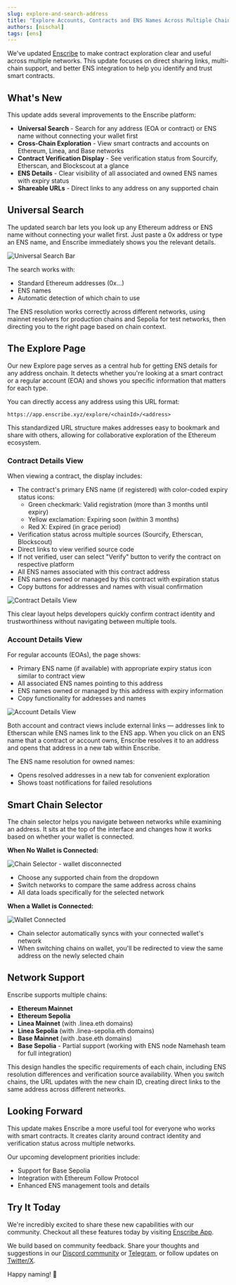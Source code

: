 ```yaml
---
slug: explore-and-search-address
title: "Explore Accounts, Contracts and ENS Names Across Multiple Chains"
authors: [nischal]
tags: [ens]
---
```


We've updated [Enscribe](https://app.enscribe.xyz) to make contract exploration clear and useful across multiple networks. This update focuses on direct sharing links, multi-chain support, and better ENS integration to help you identify and trust smart contracts.

## What's New

This update adds several improvements to the Enscribe platform:

- **Universal Search** - Search for any address (EOA or contract) or ENS name without connecting your wallet first
- **Cross-Chain Exploration** - View smart contracts and accounts on Ethereum, Linea, and Base networks
- **Contract Verification Display** - See verification status from Sourcify, Etherscan, and Blockscout at a glance
- **ENS Details** - Clear visibility of all associated and owned ENS names with expiry status
- **Shareable URLs** - Direct links to any address on any supported chain

## Universal Search

The updated search bar lets you look up any Ethereum address or ENS name without connecting your wallet first. Just paste a 0x address or type an ENS name, and Enscribe immediately shows you the relevant details.

![Universal Search Bar](./searchbar.png)

The search works with:
- Standard Ethereum addresses (0x...)
- ENS names
- Automatic detection of which chain to use

The ENS resolution works correctly across different networks, using mainnet resolvers for production chains and Sepolia for test networks, then directing you to the right page based on chain context.

## The Explore Page

Our new Explore page serves as a central hub for getting ENS details for any address onchain. It detects whether you're looking at a smart contract or a regular account (EOA) and shows you specific information that matters for each type.

You can directly access any address using this URL format:

```
https://app.enscribe.xyz/explore/<chainId>/<address>
```

This standardized URL structure makes addresses easy to bookmark and share with others, allowing for collaborative exploration of the Ethereum ecosystem.

### Contract Details View

When viewing a contract, the display includes:

- The contract's primary ENS name (if registered) with color-coded expiry status icons:
  - Green checkmark: Valid registration (more than 3 months until expiry)
  - Yellow exclamation: Expiring soon (within 3 months)
  - Red X: Expired (in grace period)
- Verification status across multiple sources (Sourcify, Etherscan, Blockscout)
- Direct links to view verified source code
- If not verified, user can select "Verify" button to verify the contract on respective platform
- All ENS names associated with this contract address
- ENS names owned or managed by this contract with expiration status
- Copy buttons for addresses and names with visual confirmation

![Contract Details View](./contract.png)

This clear layout helps developers quickly confirm contract identity and trustworthiness without navigating between multiple tools.

### Account Details View

For regular accounts (EOAs), the page shows:

- Primary ENS name (if available) with appropriate expiry status icon similar to contract view
- All associated ENS names pointing to this address
- ENS names owned or managed by this address with expiry information
- Copy functionality for addresses and names

![Account Details View](./account.png)

Both account and contract views include external links — addresses link to Etherscan while ENS names link to the ENS app. When you click on an ENS name that a contract or account owns, Enscribe resolves it to an address and opens that address in a new tab within Enscribe.

The ENS name resolution for owned names:
- Opens resolved addresses in a new tab for convenient exploration
- Shows toast notifications for failed resolutions

## Smart Chain Selector

The chain selector helps you navigate between networks while examining an address. It sits at the top of the interface and changes how it works based on whether your wallet is connected.

**When No Wallet is Connected:**

![Chain Selector - wallet disconnected](./chain-selector.png)

- Choose any supported chain from the dropdown
- Switch networks to compare the same address across chains
- All data loads specifically for the selected network

**When a Wallet is Connected:**

![Wallet Connected](./wallet-selector.png)

- Chain selector automatically syncs with your connected wallet's network
- When switching chains on wallet, you'll be redirected to view the same address on the newly selected chain

## Network Support

Enscribe supports multiple chains:

- **Ethereum Mainnet** 
- **Ethereum Sepolia** 
- **Linea Mainnet** (with .linea.eth domains)
- **Linea Sepolia** (with .linea-sepolia.eth domains)
- **Base Mainnet** (with .base.eth domains)
- **Base Sepolia** - Partial support (working with ENS node Namehash team for full integration)

This design handles the specific requirements of each chain, including ENS resolution differences and verification source availability. When you switch chains, the URL updates with the new chain ID, creating direct links to the same address across different networks.

## Looking Forward

This update makes Enscribe a more useful tool for everyone who works with smart contracts. It creates clarity around contract identity and verification status across multiple networks.

Our upcoming development priorities include:

- Support for Base Sepolia
- Integration with Ethereum Follow Protocol 
- Enhanced ENS management tools and details


## Try It Today

We're incredibly excited to share these new capabilities with our community. Checkout all these features today by visiting [Enscribe App](https://app.enscribe.xyz).

We build based on community feedback. Share your thoughts and suggestions in our [Discord community](https://discord.gg/8QUMMdS5GY) or [Telegram](https://t.me/enscribers), or follow updates on [Twitter/X](https://x.com/enscribe_).

Happy naming! 🚀
